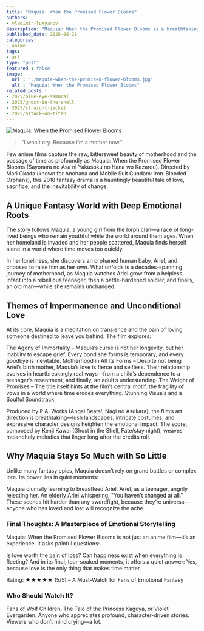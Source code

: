 ```yaml
---
title: "Maquia: When the Promised Flower Blooms"
authors:
- vladimir-lukyanov
description: "Maquia: When the Promised Flower Blooms is a breathtaking fantasy drama about an immortal girl from the mythical Iorph clan, destined to live forever without love or sorrow. When her secluded world is shattered by war, Maquia rescues an orphaned human baby and chooses to raise him as her own—defying fate as she experiences the fleeting beauty and heartbreak of motherhood. As her son grows older, their bond is tested by time, mortality, and the harsh realities of a world torn apart. With stunning visuals and a deeply emotional score, this poignant tale explores love, sacrifice, and what it means to truly live. A directorial debut by Mari Okada, celebrated for her powerful storytelling."
published_date: 2025-06-28
categories:
- anime
tags:
- art
type: "post"
featured : false
image:
  url : "./maquia-when-the-promised-flower-blooms.jpg"
  alt : "Maquia: When the Promised Flower Blooms"
related_posts :
- 2025/blue-eye-samurai
- 2025/ghost-in-the-shell
- 2025/straight-jacket
- 2025/attack-on-titan
---
```




<Image src={image} alt="Maquia: When the Promised Flower Blooms" />

> "I won’t cry. Because I’m a mother now."

Few anime films capture the raw, bittersweet beauty of motherhood and the passage of time as profoundly as Maquia: When the Promised Flower Blooms (Sayonara no Asa ni Yakusoku no Hana wo Kazarou). Directed by Mari Okada (known for Anohana and Mobile Suit Gundam: Iron-Blooded Orphans), this 2018 fantasy drama is a hauntingly beautiful tale of love, sacrifice, and the inevitability of change.

## A Unique Fantasy World with Deep Emotional Roots

The story follows Maquia, a young girl from the Iorph clan—a race of long-lived beings who remain youthful while the world around them ages. When her homeland is invaded and her people scattered, Maquia finds herself alone in a world where time moves too quickly.

In her loneliness, she discovers an orphaned human baby, Ariel, and chooses to raise him as her own. What unfolds is a decades-spanning journey of motherhood, as Maquia watches Ariel grow from a helpless infant into a rebellious teenager, then a battle-hardened soldier, and finally, an old man—while she remains unchanged.

## Themes of Impermanence and Unconditional Love

At its core, Maquia is a meditation on transience and the pain of loving someone destined to leave you behind. The film explores:

The Agony of Immortality – Maquia’s curse is not her longevity, but her inability to escape grief. Every bond she forms is temporary, and every goodbye is inevitable.
Motherhood in All Its Forms – Despite not being Ariel’s birth mother, Maquia’s love is fierce and selfless. Their relationship evolves in heartbreakingly real ways—from a child’s dependence to a teenager’s resentment, and finally, an adult’s understanding.
The Weight of Promises – The title itself hints at the film’s central motif: the fragility of vows in a world where time erodes everything.
Stunning Visuals and a Soulful Soundtrack

Produced by P.A. Works (Angel Beats!, Nagi no Asukara), the film’s art direction is breathtaking—lush landscapes, intricate costumes, and expressive character designs heighten the emotional impact. The score, composed by Kenji Kawai (Ghost in the Shell, Fate/stay night), weaves melancholy melodies that linger long after the credits roll.

## Why Maquia Stays So Much with So Little

Unlike many fantasy epics, Maquia doesn’t rely on grand battles or complex lore. Its power lies in quiet moments:

Maquia clumsily learning to breastfeed Ariel.
Ariel, as a teenager, angrily rejecting her.
An elderly Ariel whispering, "You haven’t changed at all."
These scenes hit harder than any swordfight, because they’re universal—anyone who has loved and lost will recognize the ache.

### Final Thoughts: A Masterpiece of Emotional Storytelling

Maquia: When the Promised Flower Blooms is not just an anime film—it’s an experience. It asks painful questions:

Is love worth the pain of loss?
Can happiness exist when everything is fleeting?
And in its final, tear-soaked moments, it offers a quiet answer: Yes, because love is the only thing that makes time matter.

Rating: ★★★★★ (5/5) – A Must-Watch for Fans of Emotional Fantasy

### Who Should Watch It?

Fans of Wolf Children, The Tale of the Princess Kaguya, or Violet Evergarden.
Anyone who appreciates profound, character-driven stories.
Viewers who don’t mind crying—a lot.